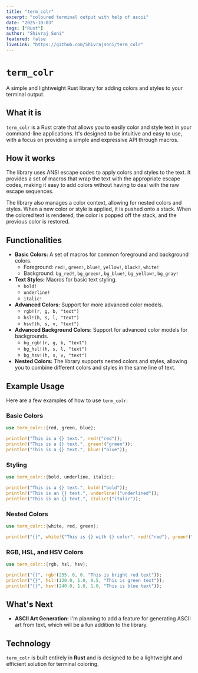 ```yaml
---
title: "term_colr"
excerpt: "coloured terminal output with help of ascii"
date: "2025-10-03"
tags: ["Rust"]
author: "Shivraj Soni"
featured: false
liveLink: "https://github.com/Shivrajsoni/term_colr"
---
```



# `term_colr`

A simple and lightweight Rust library for adding colors and styles to your terminal output.

## What it is

`term_colr` is a Rust crate that allows you to easily color and style text in your command-line applications. It's designed to be intuitive and easy to use, with a focus on providing a simple and expressive API through macros.

## How it works

The library uses ANSI escape codes to apply colors and styles to the text. It provides a set of macros that wrap the text with the appropriate escape codes, making it easy to add colors without having to deal with the raw escape sequences.

The library also manages a color context, allowing for nested colors and styles. When a new color or style is applied, it is pushed onto a stack. When the colored text is rendered, the color is popped off the stack, and the previous color is restored.

## Functionalities

*   **Basic Colors:** A set of macros for common foreground and background colors.
    *   Foreground: `red!`, `green!`, `blue!`, `yellow!`, `black!`, `white!`
    *   Background: `bg_red!`, `bg_green!`, `bg_blue!`, `bg_yellow!`, `bg_gray!`
*   **Text Styles:** Macros for basic text styling.
    *   `bold!`
    *   `underline!`
    *   `italic!`
*   **Advanced Colors:** Support for more advanced color models.
    *   `rgb!(r, g, b, "text")`
    *   `hsl!(h, s, l, "text")`
    *   `hsv!(h, s, v, "text")`
*   **Advanced Background Colors:** Support for advanced color models for backgrounds.
    *   `bg_rgb!(r, g, b, "text")`
    *   `bg_hsl!(h, s, l, "text")`
    *   `bg_hsv!(h, s, v, "text")`
*   **Nested Colors:** The library supports nested colors and styles, allowing you to combine different colors and styles in the same line of text.

## Example Usage

Here are a few examples of how to use `term_colr`:

### Basic Colors

```rust
use term_colr::{red, green, blue};

println!("This is a {} text.", red!("red"));
println!("This is a {} text.", green!("green"));
println!("This is a {} text.", blue!("blue"));
```

### Styling

```rust
use term_colr::{bold, underline, italic};

println!("This is a {} text.", bold!("bold"));
println!("This is an {} text.", underline!("underlined"));
println!("This is an {} text.", italic!("italic"));
```

### Nested Colors

```rust
use term_colr::{white, red, green};

println!("{}", white!("This is {} with {} color", red!("red"), green!("green")));
```

### RGB, HSL, and HSV Colors

```rust
use term_colr::{rgb, hsl, hsv};

println!("{}", rgb!(255, 0, 0, "This is bright red text"));
println!("{}", hsl!(120.0, 1.0, 0.5, "This is green text"));
println!("{}", hsv!(240.0, 1.0, 1.0, "This is blue text"));
```

## What's Next

*   **ASCII Art Generation:** I'm planning to add a feature for generating ASCII art from text, which will be a fun addition to the library.

## Technology

`term_colr` is built entirely in **Rust** and is designed to be a lightweight and efficient solution for terminal coloring.
